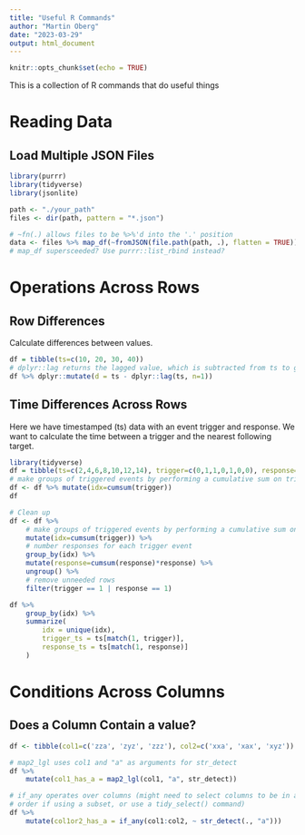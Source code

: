 ```yaml
---
title: "Useful R Commands"
author: "Martin Oberg"
date: "2023-03-29"
output: html_document
---
```


```r
knitr::opts_chunk$set(echo = TRUE)
```

This is a collection of R commands that do useful things

# Reading Data

## Load Multiple JSON Files
```r
library(purrr)
library(tidyverse)
library(jsonlite)

path <- "./your_path"
files <- dir(path, pattern = "*.json")

# ~fn(.) allows files to be %>%'d into the '.' position
data <- files %>% map_df(~fromJSON(file.path(path, .), flatten = TRUE))
# map_df supersceeded? Use purrr::list_rbind instead?
```



# Operations Across Rows

## Row Differences

Calculate differences between values.
```r
df = tibble(ts=c(10, 20, 30, 40))
# dplyr::lag returns the lagged value, which is subtracted from ts to get the difference
df %>% dplyr::mutate(d = ts - dplyr::lag(ts, n=1))
```


## Time Differences Across Rows

Here we have timestamped (ts) data with an event trigger and response.
We want to calculate the time between a trigger and the nearest following target.
```r
library(tidyverse)
df = tibble(ts=c(2,4,6,8,10,12,14), trigger=c(0,1,1,0,1,0,0), response=c(0,0,1,0,0,1,1))
# make groups of triggered events by performing a cumulative sum on trigger
df <- df %>% mutate(idx=cumsum(trigger))
df
```


```r
# Clean up
df <- df %>% 
    # make groups of triggered events by performing a cumulative sum on trigger
    mutate(idx=cumsum(trigger)) %>% 
    # number responses for each trigger event
    group_by(idx) %>% 
    mutate(response=cumsum(response)*response) %>% 
    ungroup() %>% 
    # remove unneeded rows
    filter(trigger == 1 | response == 1)

df %>% 
    group_by(idx) %>% 
    summarize(
        idx = unique(idx),
        trigger_ts = ts[match(1, trigger)],
        response_ts = ts[match(1, response)]
    )
```

# Conditions Across Columns

## Does a Column Contain a value?

```r
df <- tibble(col1=c('zza', 'zyz', 'zzz'), col2=c('xxa', 'xax', 'xyz'))

# map2_lgl uses col1 and "a" as arguments for str_detect
df %>%
    mutate(col1_has_a = map2_lgl(col1, "a", str_detect))

# if_any operates over columns (might need to select columns to be in a particular
# order if using a subset, or use a tidy_select() command)
df %>%
    mutate(col1or2_has_a = if_any(col1:col2, ~ str_detect(., "a")))
```
